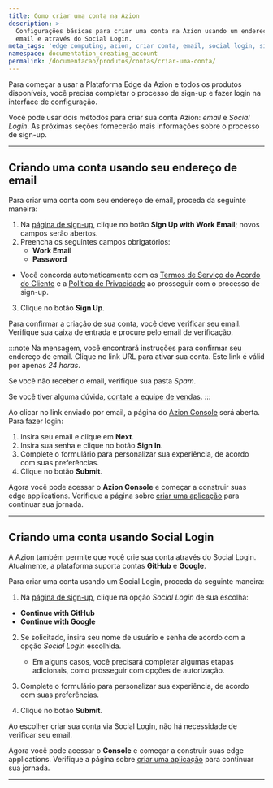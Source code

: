 ```yaml
---
title: Como criar uma conta na Azion
description: >-
  Configurações básicas para criar uma conta na Azion usando um endereço de
  email e através do Social Login.
meta_tags: 'edge computing, azion, criar conta, email, social login, signup'
namespace: documentation_creating_account
permalink: /documentacao/produtos/contas/criar-uma-conta/
---
```


Para começar a usar a Plataforma Edge da Azion e todos os produtos disponíveis, você precisa completar o processo de sign-up e fazer login na interface de configuração.

Você pode usar dois métodos para criar sua conta Azion: *email* e *Social Login*. As próximas seções fornecerão mais informações sobre o processo de sign-up.

---

## Criando uma conta usando seu endereço de email

Para criar uma conta com seu endereço de email, proceda da seguinte maneira:

1. Na [página de sign-up](https://console.azion.com/signup), clique no botão **Sign Up with Work Email**; novos campos serão abertos.
2. Preencha os seguintes campos obrigatórios:
    - **Work Email**
    - **Password**

- Você concorda automaticamente com os [Termos de Serviço do Acordo do Cliente](/pt-br/documentacao/contratos/contrato-de-cliente/) e a [Política de Privacidade](/pt-br/documentacao/contratos/politica-de-privacidade/) ao prosseguir com o processo de sign-up.

3. Clique no botão **Sign Up**.

Para confirmar a criação de sua conta, você deve verificar seu email. Verifique sua caixa de entrada e procure pelo email de verificação.

:::note
Na mensagem, você encontrará instruções para confirmar seu endereço de email. Clique no link URL para ativar sua conta. Este link é válid por apenas *24 horas*.

Se você não receber o email, verifique sua pasta *Spam*. 

Se você tiver alguma dúvida, [contate a equipe de vendas](https://www.azion.com/pt-br/contate-vendas/).
:::

Ao clicar no link enviado por email, a página do [Azion Console](https://console.azion.com) será aberta. Para fazer login:

1. Insira seu email e clique em **Next**.
2. Insira sua senha e clique no botão **Sign In**. 
3. Complete o formulário para personalizar sua experiência, de acordo com suas preferências.
4. Clique no botão **Submit**.

Agora você pode acessar o **Azion Console** e começar a construir suas edge applications. Verifique a página sobre [criar uma aplicação](/pt-br/documentacao/produtos/guias/build/criar-uma-aplicacao/) para continuar sua jornada.

---

## Criando uma conta usando Social Login

A Azion também permite que você crie sua conta através do Social Login. Atualmente, a plataforma suporta contas **GitHub** e **Google**.

Para criar uma conta usando um Social Login, proceda da seguinte maneira:

1. Na [página de sign-up](https://console.azion.com/signup), clique na opção *Social Login* de sua escolha:

- **Continue with GitHub**
- **Continue with Google**

2. Se solicitado, insira seu nome de usuário e senha de acordo com a opção *Social Login* escolhida.

   - Em alguns casos, você precisará completar algumas etapas adicionais, como prosseguir com opções de autorização.

3. Complete o formulário para personalizar sua experiência, de acordo com suas preferências.
4. Clique no botão **Submit**.

Ao escolher criar sua conta via Social Login, não há necessidade de verificar seu email.

Agora você pode acessar o **Console** e começar a construir suas edge applications. Verifique a página sobre [criar uma aplicação](/pt-br/documentacao/produtos/guias/build/criar-uma-aplicacao/) para continuar sua jornada.

---
